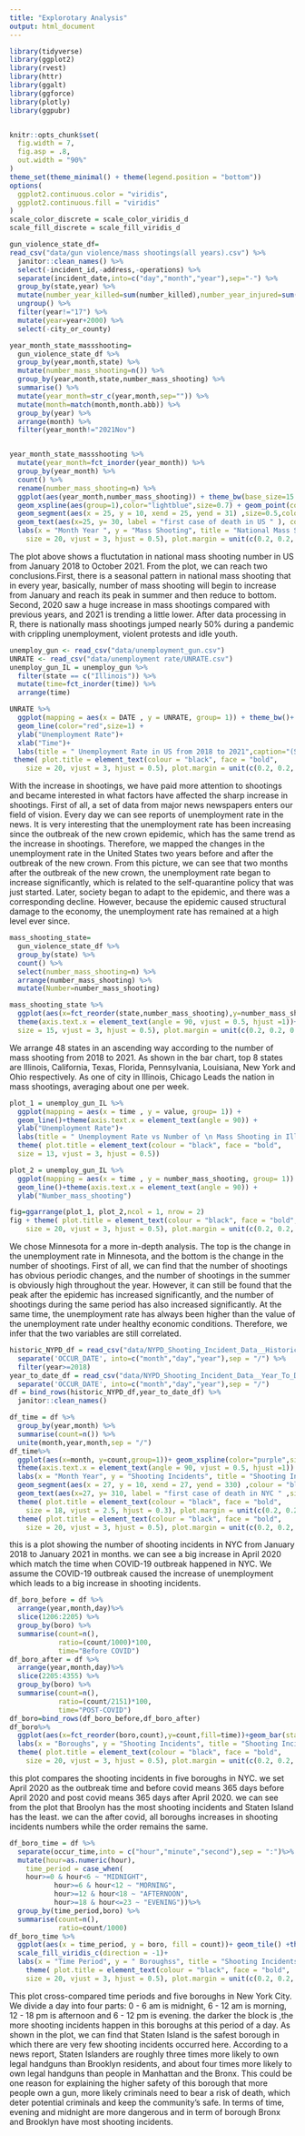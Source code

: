 ```yaml
---
title: "Explorotary Analysis"
output: html_document
---
```



```r
library(tidyverse)
library(ggplot2)
library(rvest)
library(httr)
library(ggalt)
library(ggforce)
library(plotly)
library(ggpubr)


knitr::opts_chunk$set(
  fig.width = 7,
  fig.asp = .8,
  out.width = "90%"
)
theme_set(theme_minimal() + theme(legend.position = "bottom"))
options(
  ggplot2.continuous.color = "viridis",
  ggplot2.continuous.fill = "viridis"
)
scale_color_discrete = scale_color_viridis_d
scale_fill_discrete = scale_fill_viridis_d
```


```r
gun_violence_state_df=
read_csv("data/gun violence/mass shootings(all years).csv") %>% 
  janitor::clean_names() %>% 
  select(-incident_id,-address,-operations) %>%
  separate(incident_date,into=c("day","month","year"),sep="-") %>% 
  group_by(state,year) %>%
  mutate(number_year_killed=sum(number_killed),number_year_injured=sum(number_injured),year=as.numeric(year)) %>% 
  ungroup() %>% 
  filter(year!="17") %>% 
  mutate(year=year+2000) %>% 
  select(-city_or_county)
```



```r
year_month_state_massshooting=
  gun_violence_state_df %>%
  group_by(year,month,state) %>% 
  mutate(number_mass_shooting=n()) %>% 
  group_by(year,month,state,number_mass_shooting) %>% 
  summarise() %>% 
  mutate(year_month=str_c(year,month,sep="")) %>% 
  mutate(month=match(month,month.abb)) %>% 
  group_by(year) %>% 
  arrange(month) %>% 
  filter(year_month!="2021Nov")


year_month_state_massshooting %>% 
  mutate(year_month=fct_inorder(year_month)) %>% 
  group_by(year_month) %>% 
  count() %>% 
  rename(number_mass_shooting=n) %>% 
  ggplot(aes(year_month,number_mass_shooting)) + theme_bw(base_size=15 ) +
  geom_xspline(aes(group=1),color="lightblue",size=0.7) + geom_point(color="lightblue",size=1.5) +
  geom_segment(aes(x = 25, y = 10, xend = 25, yend = 31) ,size=0.5,colour = "red",linetype="dashed") + 
  geom_text(aes(x=25, y= 30, label = "first case of death in US " ), colour = "red", vjust = -2, hjust = 0.5, size = 3)  + 
  labs(x = "Month Year ", y = "Mass Shooting", title = "National Mass Shooting in US ",caption="(Source:www.gunviolencearchive.org)") + theme( plot.title = element_text(colour = "black", face = "bold", 
    size = 20, vjust = 3, hjust = 0.5), plot.margin = unit(c(0.2, 0.2, 0.2, 0.2), "inches"),axis.text=element_text(colour="black",size=8),axis.title=element_text(size=10)) + theme(axis.text.x = element_text(angle = 90, vjust = 0.5, hjust =1),plot.caption = element_text(size=7)) 
```

The plot above shows a fluctutation in national mass shooting number in US from January 2018 to October 2021. From the plot, we can reach two conclusions.First, there is a seasonal pattern in national mass shooting that in every year, basically, number of mass shooting will begin to increase from January and reach its peak in summer and then reduce to bottom. Second, 2020 saw a huge increase in mass shootings compared with previous years, and 2021 is trending a little lower. After data processing in R, there is nationally mass shootings jumped nearly 50% during a pandemic with crippling unemployment, violent protests and idle youth.



```r
unemploy_gun <- read_csv("data/unemployment_gun.csv")
UNRATE <- read_csv("data/unemployment rate/UNRATE.csv")
unemploy_gun_IL = unemploy_gun %>% 
  filter(state == c("Illinois")) %>%
  mutate(time=fct_inorder(time)) %>% 
  arrange(time) 

UNRATE %>% 
  ggplot(mapping = aes(x = DATE , y = UNRATE, group= 1)) + theme_bw()+
  geom_line(color="red",size=1) +
  ylab("Unemployment Rate")+
  xlab("Time")+
  labs(title = " Unemployment Rate in US from 2018 to 2021",caption="(Source:opendata.cityofnewyork.us/)")+
 theme( plot.title = element_text(colour = "black", face = "bold", 
    size = 20, vjust = 3, hjust = 0.5), plot.margin = unit(c(0.2, 0.2, 0.2, 0.2), "inches"),axis.text=element_text(colour="black",size=11),axis.title=element_text(size=15)) + theme(plot.caption = element_text(size=7))
```

With the increase in shootings, we have paid more attention to shootings and became interested in what factors have affected the sharp increase in shootings. First of all, a set of data from major news newspapers enters our field of vision. Every day we can see reports of unemployment rate in the news. It is very interesting that the unemployment rate has been increasing since the outbreak of the new crown epidemic, which has the same trend as the increase in shootings. Therefore, we mapped the changes in the unemployment rate in the United States two years before and after the outbreak of the new crown. From this picture, we can see that two months after the outbreak of the new crown, the unemployment rate began to increase significantly, which is related to the self-quarantine policy that was just started. Later, society began to adapt to the epidemic, and there was a corresponding decline. However, because the epidemic caused structural damage to the economy, the unemployment rate has remained at a high level ever since.






```r
mass_shooting_state=
  gun_violence_state_df %>% 
  group_by(state) %>%
  count() %>% 
  select(number_mass_shooting=n) %>% 
  arrange(number_mass_shooting) %>% 
  mutate(Number=number_mass_shooting)

mass_shooting_state %>% 
  ggplot(aes(x=fct_reorder(state,number_mass_shooting),y=number_mass_shooting,fill=Number)) + geom_bar(stat = "identity", colour = "black",position = "dodge") + theme_bw( ) +
  theme(axis.text.x = element_text(angle = 90, vjust = 0.5, hjust =1))+ labs(y= "Mass Shooting", x = "State",title="Top States with highest \n number of Mass Shooting",caption="(Source:www.gunviolencearchive.org)") + theme( plot.title = element_text(colour = "black", face = "bold", 
  size = 15, vjust = 3, hjust = 0.5), plot.margin = unit(c(0.2, 0.2, 0.2, 0.2), "inches"),axis.text=element_text(colour="black",size=3)) + theme(axis.text.x = element_text(angle = 90, vjust = 0.5, hjust =1,size=8),axis.text.y = element_text(size=8),axis.title=element_text(size=10),plot.caption = element_text(size=7)) 
```

We arrange 48 states in an ascending way according to the number of mass shooting from 2018 to 2021. As shown in the bar chart, top 8 states are Illinois, California, Texas, Florida, Pennsylvania, Louisiana, New York and Ohio respectively. As one of city in Illinois, Chicago Leads the nation in mass shootings, averaging about one per week.

```r
plot_1 = unemploy_gun_IL %>% 
  ggplot(mapping = aes(x = time , y = value, group= 1)) + 
  geom_line()+theme(axis.text.x = element_text(angle = 90)) +
  ylab("Unemployment Rate")+
  labs(title = " Unemployment Rate vs Number of \n Mass Shooting in Illinois")+
  theme( plot.title = element_text(colour = "black", face = "bold", 
  size = 13, vjust = 3, hjust = 0.5))

plot_2 = unemploy_gun_IL %>%
  ggplot(mapping = aes(x = time , y = number_mass_shooting, group= 1)) + 
  geom_line()+theme(axis.text.x = element_text(angle = 90)) +
  ylab("Number_mass_shooting")

fig=ggarrange(plot_1, plot_2,ncol = 1, nrow = 2)
fig + theme( plot.title = element_text(colour = "black", face = "bold", 
    size = 20, vjust = 3, hjust = 0.5), plot.margin = unit(c(0.2, 0.2, 0.2, 0.2), "inches"),axis.text=element_text(colour="black",size=11),axis.title=element_text(size=15)) + theme(plot.caption = element_text(size=7)) +labs(caption="(Source:www.bls.gov/)")
```

We chose Minnesota for a more in-depth analysis. The top is the change in the unemployment rate in Minnesota, and the bottom is the change in the number of shootings. First of all, we can find that the number of shootings has obvious periodic changes, and the number of shootings in the summer is obviously high throughout the year. However, it can still be found that the peak after the epidemic has increased significantly, and the number of shootings during the same period has also increased significantly. At the same time, the unemployment rate has always been higher than the value of the unemployment rate under healthy economic conditions. Therefore, we infer that the two variables are still correlated.



```r
historic_NYPD_df = read_csv("data/NYPD_Shooting_Incident_Data__Historic_.csv") %>%
  separate('OCCUR_DATE', into=c("month","day","year"),sep = "/") %>%
  filter(year>=2018)
year_to_date_df = read_csv("data/NYPD_Shooting_Incident_Data__Year_To_Date_.csv")%>%
  separate('OCCUR_DATE', into=c("month","day","year"),sep = "/")
df = bind_rows(historic_NYPD_df,year_to_date_df) %>% 
  janitor::clean_names()
```


```r
df_time = df %>%
  group_by(year,month) %>%
  summarise(count=n()) %>%
  unite(month,year,month,sep = "/")
df_time%>%
  ggplot(aes(x=month, y=count,group=1))+ geom_xspline(color="purple",size=0.7) + geom_point(color="black",size=0.5) + theme_bw() +
  theme(axis.text.x = element_text(angle = 90, vjust = 0.5, hjust =1)) + 
  labs(x = "Month Year", y = "Shooting Incidents", title = "Shooting Incidents in NYC",caption="(Source:opendata.cityofnewyork.us/)") + 
  geom_segment(aes(x = 27, y = 10, xend = 27, yend = 330) ,colour = "black",linetype="dashed") + 
  geom_text(aes(x=27, y= 310, label = "first case of death in NYC " ,size=2), colour = "red", vjust = -2.5, hjust = 0.5, size = 3)  + 
  theme( plot.title = element_text(colour = "black", face = "bold", 
    size = 18, vjust = 2.5, hjust = 0.3), plot.margin = unit(c(0.2, 0.2, 0.2, 0.2), "inches"),axis.text=element_text(colour="black")) +
  theme( plot.title = element_text(colour = "black", face = "bold", 
    size = 20, vjust = 3, hjust = 0.5), plot.margin = unit(c(0.2, 0.2, 0.2, 0.2), "inches"),axis.text=element_text(colour="black",size=8),axis.title=element_text(size=10)) + theme(plot.caption = element_text(size=7)) 

```

this is a plot showing the number of shooting incidents in NYC from January 2018 to January 2021 in months. we can see a big increase in April 2020 which match the time when COVID-19 outbreak happened in NYC. We assume the COVID-19 outbreak caused the increase of unemployment which leads to a big increase in shooting incidents.

```r
df_boro_before = df %>%
  arrange(year,month,day)%>%
  slice(1206:2205) %>%
  group_by(boro) %>%
  summarise(count=n(),
            ratio=(count/1000)*100,
            time="Before COVID")
df_boro_after = df %>%
  arrange(year,month,day)%>%
  slice(2205:4355) %>%
  group_by(boro) %>%
  summarise(count=n(),
            ratio=(count/2151)*100,
            time="POST-COVID")
df_boro=bind_rows(df_boro_before,df_boro_after)
df_boro%>%
  ggplot(aes(x=fct_reorder(boro,count),y=count,fill=time))+geom_bar(stat = "identity",position = "dodge")+ theme_bw() +
  labs(x = "Boroughs", y = "Shooting Incidents", title = "Shooting Incidents in Five Boros of NYC",caption="(Source:opendata.cityofnewyork.us/)") + scale_fill_brewer(palette="Paired") +
  theme( plot.title = element_text(colour = "black", face = "bold", 
    size = 20, vjust = 3, hjust = 0.5), plot.margin = unit(c(0.2, 0.2, 0.2, 0.2), "inches"),axis.text=element_text(colour="black",size=8),axis.title=element_text(size=10)) + theme(plot.caption = element_text(size=7)) 

```

this plot compares the shooting incidents in five boroughs in NYC. we set April 2020 as the outbreak time and before covid means 365 days before April 2020 and post covid means 365 days after April 2020. we can see from the plot that Broolyn has the most shooting incidents and Staten Island has the least. we can the after covid, all boroughs increases in shooting incidents numbers while the order remains the same.

```r
df_boro_time = df %>%
  separate(occur_time,into = c("hour","minute","second"),sep = ":")%>%
  mutate(hour=as.numeric(hour),
    time_period = case_when(
    hour>=0 & hour<6 ~ "MIDNIGHT",
           hour>=6 & hour<12 ~ "MORNING",
           hour>=12 & hour<18 ~ "AFTERNOON",
           hour>=18 & hour<=23 ~ "EVENING"))%>%
  group_by(time_period,boro) %>%
  summarise(count=n(),
            ratio=count/1000)
df_boro_time %>%
  ggplot(aes(x = time_period, y = boro, fill = count))+ geom_tile() +theme_bw() +
  scale_fill_viridis_c(direction = -1)+
  labs(x = "Time Period", y = " Boroughss", title = "Shooting Incidents Cross-compared \n with Time Period and Boros",caption="(opendata.cityofnewyork.us/)") +
    theme( plot.title = element_text(colour = "black", face = "bold", 
    size = 20, vjust = 3, hjust = 0.5), plot.margin = unit(c(0.2, 0.2, 0.2, 0.2), "inches"),axis.text=element_text(colour="black",size=8),axis.title=element_text(size=10)) + theme(plot.caption = element_text(size=7)) 
```

This plot cross-compared time periods and five boroughs in New York City. We divide a day into four parts: 0 - 6 am is midnight, 6 - 12 am is morning, 12 - 18 pm is afternoon and 6 - 12 pm is evening. the darker the block is ,the more shooting incidents happen in this boroughs at this period of a day. As shown in the plot, we can find  that  Staten Island is the safest borough in which there are very few shooting incidents occurred here. 
According to a news report, Staten Islanders are roughly three times more likely to own legal handguns than Brooklyn residents, and about four times more likely to own legal handguns than people in Manhattan and the Bronx. This could be one reason for explaining the higher safety of this borough that more people own a gun, more likely criminals need to bear a risk of death, which deter potential criminals and keep the community's safe.
In terms of time, evening and midnight are more dangerous and in term of borough Bronx and Brooklyn have most shooting incidents. 
